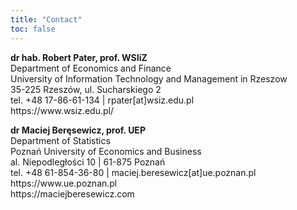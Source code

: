 ```yaml
---
title: "Contact"
toc: false
---
```


**dr hab. Robert Pater, prof. WSIiZ** <br />
Department of Economics and Finance <br />
University of Information Technology and Management in Rzeszow <br />
35-225 Rzeszów, ul. Sucharskiego 2  <br />
tel. +48 17-86-61-134 | rpater[at]wsiz.edu.pl <br />
https://www.wsiz.edu.pl/ <br />


**dr Maciej Beręsewicz, prof. UEP** <br />
Department of Statistics <br />
Poznań University of Economics and Business <br />
al. Niepodległości 10 | 61-875 Poznań <br />
tel. +48 61-854-36-80 | maciej.beresewicz[at]ue.poznan.pl <br />
https://www.ue.poznan.pl <br />
https://maciejberesewicz.com
